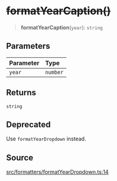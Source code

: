 # ~~formatYearCaption()~~

<a id="undefined" name="undefined"></a>

> **formatYearCaption**(`year`): `string`

## Parameters

| Parameter | Type |
| :------ | :------ |
| `year` | `number` |

## Returns

`string`

## Deprecated

Use `formatYearDropdown` instead.

## Source

[src/formatters/formatYearDropdown.ts:14](https://github.com/gpbl/react-day-picker/blob/next/src/formatters/formatYearDropdown.ts#L14)

